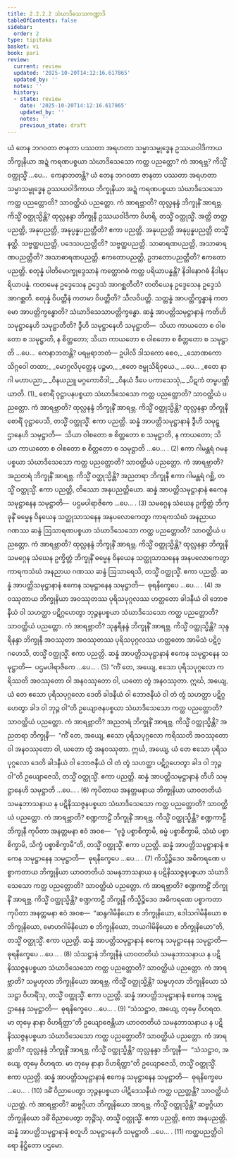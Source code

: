 ```yaml
---
title: 2.2.2.2 သံဃာဒိသေသကဏ္ဍာဒိ
tableOfContents: false
sidebar:
  order: 2
type: tipitaka
basket: vi
book: pari
review:
  current: review
  updated: '2025-10-20T14:12:16.617865'
  updated_by: ''
  notes: ''
  history:
  - state: review
    date: '2025-10-20T14:12:16.617865'
    updated_by: ''
    notes: ''
    previous_state: draft
---
```



<DynamicBreadcrumb />


<ReviewStatus review={frontmatter.review} showDetails={true} />

<HypothesisAnnotation frontmatter={frontmatter} />

<Division number="248" book="pari" e="ch" v="5" p="146">

<Paragraph number="1020" book="pari">
ယံ တေန ဘဂဝတာ ဇာနတာ ပဿတာ အရဟတာ သမ္မာသမ္ဗုဒ္ဓေန ဥဿယဝါဒိကာယ ဘိက္ခုနိယာ အဍ္ဍံ ကရဏပစ္စယာ သံဃာဒိသေသော ကတ္ထ ပညတ္တော? ကံ အာရဗ္ဘ? ကိသ္မိံ ဝတ္ထုသ္မိံ …ပေ…  ကေနာဘတန္တိ?
</Paragraph>

<Paragraph number="1021" book="pari">
ယံ တေန ဘဂဝတာ ဇာနတာ ပဿတာ အရဟတာ သမ္မာသမ္ဗုဒ္ဓေန ဥဿယဝါဒိကာယ ဘိက္ခုနိယာ အဍ္ဍံ ကရဏပစ္စယာ သံဃာဒိသေသော ကတ္ထ ပညတ္တောတိ? သာဝတ္ထိယံ ပညတ္တော. ကံ အာရဗ္ဘာတိ? ထုလ္လနန္ဒံ ဘိက္ခုနိံ အာရဗ္ဘ. ကိသ္မိံ ဝတ္ထုသ္မိန္တိ? ထုလ္လနန္ဒာ ဘိက္ခုနီ ဥဿယဝါဒိကာ ဝိဟရိ, တသ္မိံ ဝတ္ထုသ္မိံ. အတ္ထိ တတ္ထ ပညတ္တိ, အနုပညတ္တိ, အနုပ္ပန္နပညတ္တီတိ? ဧကာ ပညတ္တိ. အနုပညတ္တိ အနုပ္ပန္နပညတ္တိ တသ္မိံ နတ္ထိ. သဗ္ဗတ္ထပညတ္တိ, ပဒေသပညတ္တီတိ? သဗ္ဗတ္ထပညတ္တိ. သာဓာရဏပညတ္တိ, အသာဓာရဏပညတ္တီတိ? အသာဓာရဏပညတ္တိ. ဧကတောပညတ္တိ, ဥဘတောပညတ္တီတိ? ဧကတောပညတ္တိ. စတုန္နံ ပါတိမောက္ခုဒ္ဒေသာနံ ကတ္ထောဂဓံ ကတ္ထ ပရိယာပန္နန္တိ? နိဒါနောဂဓံ နိဒါနပရိယာပန္နံ. ကတမေန ဥဒ္ဒေသေန ဥဒ္ဒေသံ အာဂစ္ဆတီတိ? တတိယေန ဥဒ္ဒေသေန ဥဒ္ဒေသံ အာဂစ္ဆတိ. စတုန္နံ ဝိပတ္တီနံ ကတမာ ဝိပတ္တီတိ? သီလဝိပတ္တိ. သတ္တန္နံ အာပတ္တိက္ခန္ဓာနံ ကတမော အာပတ္တိက္ခန္ဓောတိ? သံဃာဒိသေသာပတ္တိက္ခန္ဓော. ဆန္နံ အာပတ္တိသမုဋ္ဌာနာနံ ကတိဟိ သမုဋ္ဌာနေဟိ သမုဋ္ဌာတီတိ? ဒွီဟိ သမုဋ္ဌာနေဟိ သမုဋ္ဌာတိ—  သိယာ ကာယတော စ ဝါစတော စ သမုဋ္ဌာတိ, န စိတ္တတော; သိယာ ကာယတော စ ဝါစတော စ စိတ္တတော စ သမုဋ္ဌာတိ …ပေ…  ကေနာဘတန္တိ? ပရမ္ပရာဘတံ—
</Paragraph>

<Paragraph number="1022" type="verses" book="pari">
ဥပါလိ ဒါသကော စေဝ,_  
_သောဏကော သိဂ္ဂဝေါ တထာ;_  
_မောဂ္ဂလိပုတ္တေန ပဉ္စမာ,_  
_ဧတေ ဇမ္ဗုသိရိဝှယေ._  


</Paragraph>
</Division>

<Paragraph number="1023" type="center" book="pari">
…ပေ…


</Paragraph>

<Paragraph number="1024" type="verses" book="pari">
_ဧတေ နာဂါ မဟာပညာ,_  
_ဝိနယညူ မဂ္ဂကောဝိဒါ;_  
_ဝိနယံ ဒီပေ ပကာသေသုံ,_  
_ပိဋကံ တမ္ဗပဏ္ဏိယာတိ. (1)_  

</Paragraph>

<Paragraph number="1025" book="pari">
စောရိံ ဝုဋ္ဌာပနပစ္စယာ သံဃာဒိသေသော ကတ္ထ ပညတ္တောတိ? သာဝတ္ထိယံ ပညတ္တော. ကံ အာရဗ္ဘာတိ? ထုလ္လနန္ဒံ ဘိက္ခုနိံ အာရဗ္ဘ. ကိသ္မိံ ဝတ္ထုသ္မိန္တိ? ထုလ္လနန္ဒာ ဘိက္ခုနီ စောရိံ ဝုဋ္ဌာပေသိ, တသ္မိံ ဝတ္ထုသ္မိံ. ဧကာ ပညတ္တိ. ဆန္နံ အာပတ္တိသမုဋ္ဌာနာနံ ဒွီဟိ သမုဋ္ဌာနေဟိ သမုဋ္ဌာတိ—  သိယာ ဝါစတော စ စိတ္တတော စ သမုဋ္ဌာတိ, န ကာယတော; သိယာ ကာယတော စ ဝါစတော စ စိတ္တတော စ သမုဋ္ဌာတိ …ပေ… . (2)
</Paragraph>

<Paragraph number="1026" book="pari">
ဧကာ ဂါမန္တရံ ဂမနပစ္စယာ သံဃာဒိသေသော ကတ္ထ ပညတ္တောတိ? သာဝတ္ထိယံ ပညတ္တော. ကံ အာရဗ္ဘာတိ? အညတရံ ဘိက္ခုနိံ အာရဗ္ဘ. ကိသ္မိံ ဝတ္ထုသ္မိန္တိ? အညတရာ ဘိက္ခုနီ ဧကာ ဂါမန္တရံ ဂစ္ဆိ, တသ္မိံ ဝတ္ထုသ္မိံ. ဧကာ ပညတ္တိ, တိဿော အနုပညတ္တိယော. ဆန္နံ အာပတ္တိသမုဋ္ဌာနာနံ ဧကေန သမုဋ္ဌာနေန သမုဋ္ဌာတိ—  ပဌမပါရာဇိကေ …ပေ… . (3)
</Paragraph>

<Paragraph number="1027" book="pari">
သမဂ္ဂေန သံဃေန ဥက္ခိတ္တံ ဘိက္ခုနိံ ဓမ္မေန ဝိနယေန သတ္ထုသာသနေန အနပလောကေတွာ ကာရကသံဃံ အနညာယ ဂဏဿ ဆန္ဒံ ဩသာရဏပစ္စယာ သံဃာဒိသေသော ကတ္ထ ပညတ္တောတိ? သာဝတ္ထိယံ ပညတ္တော. ကံ အာရဗ္ဘာတိ? ထုလ္လနန္ဒံ ဘိက္ခုနိံ အာရဗ္ဘ. ကိသ္မိံ ဝတ္ထုသ္မိန္တိ? ထုလ္လနန္ဒာ ဘိက္ခုနီ သမဂ္ဂေန သံဃေန ဥက္ခိတ္တံ ဘိက္ခုနိံ ဓမ္မေန ဝိနယေန သတ္ထုသာသနေန အနပလောကေတွာ ကာရကသံဃံ အနညာယ ဂဏဿ ဆန္ဒံ ဩသာရေသိ, တသ္မိံ ဝတ္ထုသ္မိံ. ဧကာ ပညတ္တိ. ဆန္နံ အာပတ္တိသမုဋ္ဌာနာနံ ဧကေန သမုဋ္ဌာနေန သမုဋ္ဌာတိ—  ဓုရနိက္ခေပေ …ပေ… . (4)
</Paragraph>

<Paragraph number="1028" book="pari">
အဝဿုတာယ ဘိက္ခုနိယာ အဝဿုတဿ ပုရိသပုဂ္ဂလဿ ဟတ္ထတော ခါဒနီယံ ဝါ ဘောဇနီယံ ဝါ သဟတ္ထာ ပဋိဂ္ဂဟေတွာ ဘုဉ္ဇနပစ္စယာ သံဃာဒိသေသော ကတ္ထ ပညတ္တောတိ? သာဝတ္ထိယံ ပညတ္တော. ကံ အာရဗ္ဘာတိ? သုန္ဒရီနန္ဒံ ဘိက္ခုနိံ အာရဗ္ဘ. ကိသ္မိံ ဝတ္ထုသ္မိန္တိ? သုန္ဒရီနန္ဒာ ဘိက္ခုနီ အဝဿုတာ အဝဿုတဿ ပုရိသပုဂ္ဂလဿ ဟတ္ထတော အာမိသံ ပဋိဂ္ဂဟေသိ, တသ္မိံ ဝတ္ထုသ္မိံ. ဧကာ ပညတ္တိ. ဆန္နံ အာပတ္တိသမုဋ္ဌာနာနံ ဧကေန သမုဋ္ဌာနေန သမုဋ္ဌာတိ—  ပဌမပါရာဇိကေ …ပေ… . (5)
</Paragraph>

<Paragraph number="1029" book="pari">
“ကိံ တေ, အယျေ, ဧသော ပုရိသပုဂ္ဂလော ကရိဿတိ အဝဿုတော ဝါ အနဝဿုတော ဝါ, ယတော တွံ အနဝဿုတာ. ဣင်္ဃ, အယျေ, ယံ တေ ဧသော ပုရိသပုဂ္ဂလော ဒေတိ ခါဒနီယံ ဝါ ဘောဇနီယံ ဝါ တံ တွံ သဟတ္ထာ ပဋိဂ္ဂဟေတွာ ခါဒ ဝါ ဘုဉ္ဇ ဝါ”တိ ဥယျောဇနပစ္စယာ သံဃာဒိသေသော ကတ္ထ ပညတ္တောတိ? သာဝတ္ထိယံ ပညတ္တော. ကံ အာရဗ္ဘာတိ? အညတရံ ဘိက္ခုနိံ အာရဗ္ဘ. ကိသ္မိံ ဝတ္ထုသ္မိန္တိ? အညတရာ ဘိက္ခုနီ—  “ကိံ တေ, အယျေ, ဧသော ပုရိသပုဂ္ဂလော ကရိဿတိ အဝဿုတော ဝါ အနဝဿုတော ဝါ, ယတော တွံ အနဝဿုတာ. ဣင်္ဃ, အယျေ, ယံ တေ ဧသော ပုရိသပုဂ္ဂလော ဒေတိ ခါဒနီယံ ဝါ ဘောဇနီယံ ဝါ တံ တွံ သဟတ္ထာ ပဋိဂ္ဂဟေတွာ ခါဒ ဝါ ဘုဉ္ဇ ဝါ”တိ ဥယျောဇေသိ, တသ္မိံ ဝတ္ထုသ္မိံ. ဧကာ ပညတ္တိ. ဆန္နံ အာပတ္တိသမုဋ္ဌာနာနံ တီဟိ သမုဋ္ဌာနေဟိ သမုဋ္ဌာတိ …ပေ… . (6)
</Paragraph>

<Paragraph number="1030" book="pari">
ကုပိတာယ အနတ္တမနာယ ဘိက္ခုနိယာ ယာဝတတိယံ သမနုဘာသနာယ န ပဋိနိဿဇ္ဇနပစ္စယာ သံဃာဒိသေသော ကတ္ထ ပညတ္တောတိ? သာဝတ္ထိယံ ပညတ္တော. ကံ အာရဗ္ဘာတိ? စဏ္ဍကာဠိံ ဘိက္ခုနိံ အာရဗ္ဘ. ကိသ္မိံ ဝတ္ထုသ္မိန္တိ? စဏ္ဍကာဠီ ဘိက္ခုနီ ကုပိတာ အနတ္တမနာ ဧဝံ အဝစ—  “ဗုဒ္ဓံ ပစ္စာစိက္ခာမိ, ဓမ္မံ ပစ္စာစိက္ခာမိ, သံဃံ ပစ္စာစိက္ခာမိ, သိက္ခံ ပစ္စာစိက္ခာမီ”တိ, တသ္မိံ ဝတ္ထုသ္မိံ. ဧကာ ပညတ္တိ. ဆန္နံ အာပတ္တိသမုဋ္ဌာနာနံ ဧကေန သမုဋ္ဌာနေန သမုဋ္ဌာတိ—  ဓုရနိက္ခေပေ …ပေ… . (7)
</Paragraph>

<Paragraph number="1031" book="pari">
ကိသ္မိဉ္စိဒေဝ အဓိကရဏေ ပစ္စာကတာယ ဘိက္ခုနိယာ ယာဝတတိယံ သမနုဘာသနာယ န ပဋိနိဿဇ္ဇနပစ္စယာ သံဃာဒိသေသော ကတ္ထ ပညတ္တောတိ? သာဝတ္ထိယံ ပညတ္တော. ကံ အာရဗ္ဘာတိ? စဏ္ဍကာဠိံ ဘိက္ခုနိံ အာရဗ္ဘ. ကိသ္မိံ ဝတ္ထုသ္မိန္တိ? စဏ္ဍကာဠီ ဘိက္ခုနီ ကိသ္မိဉ္စိဒေဝ အဓိကရဏေ ပစ္စာကတာ ကုပိတာ အနတ္တမနာ ဧဝံ အဝစ—  “ဆန္ဒဂါမိနိယော စ ဘိက္ခုနိယော, ဒေါသဂါမိနိယော စ ဘိက္ခုနိယော, မောဟဂါမိနိယော စ ဘိက္ခုနိယော, ဘယဂါမိနိယော စ ဘိက္ခုနိယော”တိ, တသ္မိံ ဝတ္ထုသ္မိံ. ဧကာ ပညတ္တိ. ဆန္နံ အာပတ္တိသမုဋ္ဌာနာနံ ဧကေန သမုဋ္ဌာနေန သမုဋ္ဌာတိ—  ဓုရနိက္ခေပေ …ပေ… . (8)
</Paragraph>

<Paragraph number="1032" book="pari">
သံသဋ္ဌာနံ ဘိက္ခုနီနံ ယာဝတတိယံ သမနုဘာသနာယ န ပဋိနိဿဇ္ဇနပစ္စယာ သံဃာဒိသေသော ကတ္ထ ပညတ္တောတိ? သာဝတ္ထိယံ ပညတ္တော. ကံ အာရဗ္ဘာတိ? သမ္ဗဟုလာ ဘိက္ခုနိယော အာရဗ္ဘ. ကိသ္မိံ ဝတ္ထုသ္မိန္တိ? သမ္ဗဟုလာ ဘိက္ခုနိယော သံသဋ္ဌာ ဝိဟရိံသု, တသ္မိံ ဝတ္ထုသ္မိံ. ဧကာ ပညတ္တိ. ဆန္နံ အာပတ္တိသမုဋ္ဌာနာနံ ဧကေန သမုဋ္ဌာနေန သမုဋ္ဌာတိ—  ဓုရနိက္ခေပေ …ပေ… . (9)
</Paragraph>

<Paragraph number="1033" book="pari">
“သံသဋ္ဌာဝ, အယျေ, တုမှေ ဝိဟရထ. မာ တုမှေ နာနာ ဝိဟရိတ္ထာ”တိ ဥယျောဇေန္တိယာ ယာဝတတိယံ သမနုဘာသနာယ န ပဋိနိဿဇ္ဇနပစ္စယာ သံဃာဒိသေသော ကတ္ထ ပညတ္တောတိ? သာဝတ္ထိယံ ပညတ္တော. ကံ အာရဗ္ဘာတိ? ထုလ္လနန္ဒံ ဘိက္ခုနိံ အာရဗ္ဘ. ကိသ္မိံ ဝတ္ထုသ္မိန္တိ? ထုလ္လနန္ဒာ ဘိက္ခုနီ—  “သံသဋ္ဌာဝ, အယျေ, တုမှေ ဝိဟရထ. မာ တုမှေ နာနာ ဝိဟရိတ္ထာ”တိ ဥယျောဇေသိ, တသ္မိံ ဝတ္ထုသ္မိံ. ဧကာ ပညတ္တိ. ဆန္နံ အာပတ္တိသမုဋ္ဌာနာနံ ဧကေန သမုဋ္ဌာနေန သမုဋ္ဌာတိ—  ဓုရနိက္ခေပေ …ပေ… . (10)
</Paragraph>

<Paragraph number="1034" book="pari">
ဒဓိံ ဝိညာပေတွာ ဘုဉ္ဇနပစ္စယာ ပါဋိဒေသနီယံ ကတ္ထ ပညတ္တန္တိ? သာဝတ္ထိယံ ပညတ္တံ. ကံ အာရဗ္ဘာတိ? ဆဗ္ဗဂ္ဂိယာ ဘိက္ခုနိယော အာရဗ္ဘ. ကိသ္မိံ ဝတ္ထုသ္မိန္တိ? ဆဗ္ဗဂ္ဂိယာ ဘိက္ခုနိယော ဒဓိံ ဝိညာပေတွာ ဘုဉ္ဇိံသု, တသ္မိံ ဝတ္ထုသ္မိံ. ဧကာ ပညတ္တိ, ဧကာ အနုပညတ္တိ. ဆန္နံ အာပတ္တိသမုဋ္ဌာနာနံ စတူဟိ သမုဋ္ဌာနေဟိ သမုဋ္ဌာတိ …ပေ… . (11)

</Paragraph>

<Paragraph number="1035" type="center" book="pari">
ကတ္ထပညတ္တိဝါရော နိဋ္ဌိတော ပဌမော.
</Paragraph>